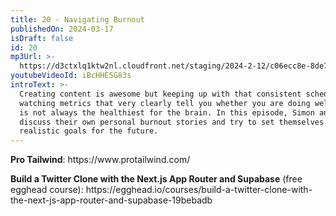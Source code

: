 ```yaml
---
title: 20 - Navigating Burnout
publishedOn: 2024-03-17
isDraft: false
id: 20
mp3Url: >-
  https://d3ctxlq1ktw2nl.cloudfront.net/staging/2024-2-12/c06ecc8e-8de7-c1bf-1f39-1784118ff6ac.mp3
youtubeVideoId: iBcHHESG83s
introText: >-
  Creating content is awesome but keeping up with that consistent schedule and
  watching metrics that very clearly tell you whether you are doing well or not
  is not always the healthiest for the brain. In this episode, Simon and Jon
  discuss their own personal burnout stories and try to set themselves more
  realistic goals for the future.
---
```

**Pro Tailwind**: https\://www\.protailwind.com/

**Build a Twitter Clone with the Next.js App Router and Supabase** (free egghead course): https\://egghead.io/courses/build-a-twitter-clone-with-the-next-js-app-router-and-supabase-19bebadb
